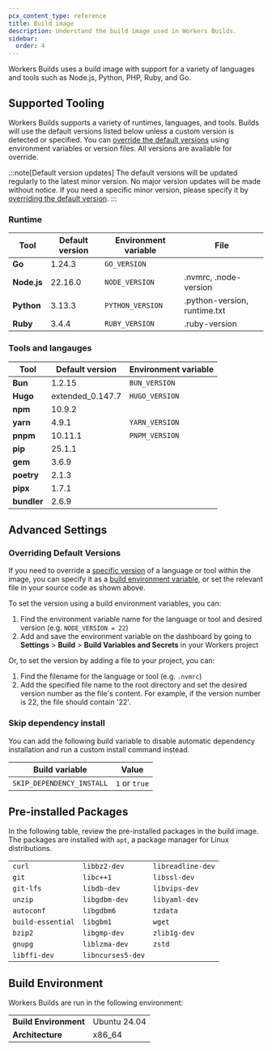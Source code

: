 ```yaml
---
pcx_content_type: reference
title: Build image
description: Understand the build image used in Workers Builds.
sidebar:
  order: 4
---
```


Workers Builds uses a build image with support for a variety of languages and tools such as Node.js, Python, PHP, Ruby, and Go.

## Supported Tooling

Workers Builds supports a variety of runtimes, languages, and tools. Builds will use the default versions listed below unless a custom version is detected or specified. You can [override the default versions](/workers/ci-cd/builds/build-image/#overriding-default-versions) using environment variables or version files. All versions are available for override.

:::note[Default version updates]
The default versions will be updated regularly to the latest minor version. No major version updates will be made without notice. If you need a specific minor version, please specify it by [overriding the default version](/workers/ci-cd/builds/build-image/#overriding-default-versions).
:::

### Runtime

| Tool        | Default version | Environment variable | File                         |
| ----------- | --------------- | -------------------- | ---------------------------- |
| **Go**      | 1.24.3          | `GO_VERSION`         |                              |
| **Node.js** | 22.16.0         | `NODE_VERSION`       | .nvmrc, .node-version        |
| **Python**  | 3.13.3          | `PYTHON_VERSION`     | .python-version, runtime.txt |
| **Ruby**    | 3.4.4           | `RUBY_VERSION`       | .ruby-version                |

### Tools and langauges

| Tool        | Default version  | Environment variable |
| ----------- | ---------------- | -------------------- |
| **Bun**     | 1.2.15           | `BUN_VERSION`        |
| **Hugo**    | extended_0.147.7 | `HUGO_VERSION`       |
| **npm**     | 10.9.2           |                      |
| **yarn**    | 4.9.1            | `YARN_VERSION`       |
| **pnpm**    | 10.11.1          | `PNPM_VERSION`       |
| **pip**     | 25.1.1           |                      |
| **gem**     | 3.6.9            |                      |
| **poetry**  | 2.1.3            |                      |
| **pipx**    | 1.7.1            |                      |
| **bundler** | 2.6.9            |                      |

## Advanced Settings

### Overriding Default Versions

If you need to override a [specific version](/workers/ci-cd/builds/build-image/#overriding-default-versions) of a language or tool within the image, you can specify it as a [build environment variable](/workers/ci-cd/builds/configuration/#build-settings), or set the relevant file in your source code as shown above.

To set the version using a build environment variables, you can:

1. Find the environment variable name for the language or tool and desired version (e.g. `NODE_VERSION = 22`)
2. Add and save the environment variable on the dashboard by going to **Settings** > **Build** > **Build Variables and Secrets** in your Workers project

Or, to set the version by adding a file to your project, you can:

1. Find the filename for the language or tool (e.g. `.nvmrc`)
2. Add the specified file name to the root directory and set the desired version number as the file's content. For example, if the version number is 22, the file should contain '22'.

### Skip dependency install

You can add the following build variable to disable automatic dependency installation and run a custom install command instead.

| Build variable            | Value         |
| ------------------------- | ------------- |
| `SKIP_DEPENDENCY_INSTALL` | `1` or `true` |

## Pre-installed Packages

In the following table, review the pre-installed packages in the build image. The packages are installed with `apt`, a package manager for Linux distributions.

|                   |                   |                   |
| ----------------- | ----------------- | ----------------- |
| `curl`            | `libbz2-dev`      | `libreadline-dev` |
| `git`             | `libc++1`         | `libssl-dev`      |
| `git-lfs`         | `libdb-dev`       | `libvips-dev`     |
| `unzip`           | `libgdbm-dev`     | `libyaml-dev`     |
| `autoconf`        | `libgdbm6`        | `tzdata`          |
| `build-essential` | `libgbm1`         | `wget`            |
| `bzip2`           | `libgmp-dev`      | `zlib1g-dev`      |
| `gnupg`           | `liblzma-dev`     | `zstd`            |
| `libffi-dev`      | `libncurses5-dev` |                   |

## Build Environment

Workers Builds are run in the following environment:

|                       |              |
| --------------------- | ------------ |
| **Build Environment** | Ubuntu 24.04 |
| **Architecture**      | x86_64       |
